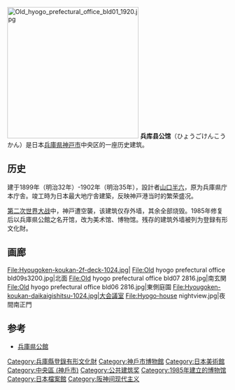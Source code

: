 [[File:Old_hyogo_prefectural_office_bld01_1920.jpg|300px]]
'''兵库县公馆'''（ひょうごけんこうかん）是日本[[兵庫県|兵庫県]][[神戸市|神戸市]]中央区的一座历史建筑。

==历史==
建于1899年（明治32年）-1902年（明治35年），設計者[[山口半六|山口半六]]，原为兵庫県庁本庁舎。竣工時为日本最大地庁舎建築，反映神戸港当时的繁荣盛况。

[[第二次世界大战|第二次世界大战]]中，神戸遭空襲，该建筑仅存外墙，其余全部烧毁。1985年修复后以兵庫県公館之名开馆，改为美术馆、博物馆。残存的建筑外墙被列为登録有形文化財。

==画廊==
<gallery>
File:Hyougoken-koukan-2f-deck-1024.jpg|
File:Old hyogo prefectural office bld09s3200.jpg|北面
File:Old hyogo prefectural office bld07 2816.jpg|南玄関 
File:Old hyogo prefectural office bld06 2816.jpg|東側庭園
File:Hyougoken-koukan-daikaigishitsu-1024.jpg|大会議室
File:Hyogo-house nightview.jpg|夜間南正門
</gallery>

== 参考 ==
* [http://web.pref.hyogo.jp/ac01/ac01_000000026.html 兵庫県公館] {{Wayback|url=http://web.pref.hyogo.jp/ac01/ac01_000000026.html |date=20160421034957 }}

{{日本公立美术馆}}
{{Authority control}}
[[Category:兵庫縣登錄有形文化財|Category:兵庫縣登錄有形文化財]]
[[Category:神戶市博物館|Category:神戶市博物館]]
[[Category:日本美術館|Category:日本美術館]]
[[Category:中央區_(神戶市)|Category:中央區 (神戶市)]]
[[Category:公共建筑奖|Category:公共建筑奖]]
[[Category:1985年建立的博物馆|Category:1985年建立的博物馆]]
[[Category:日本檔案館|Category:日本檔案館]]
[[Category:阪神间现代主义|Category:阪神间现代主义]]